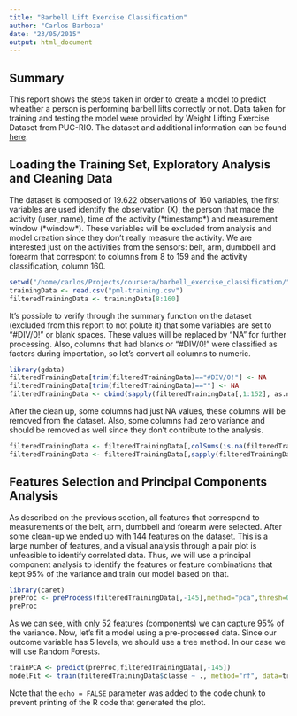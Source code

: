 ```yaml
---
title: "Barbell Lift Exercise Classification"
author: "Carlos Barboza"
date: "23/05/2015"
output: html_document
---
```


## Summary

This report shows the steps taken in order to create a model to predict wheather a person is performing barbell lifts correctly or not. Data taken for training and testing the model were provided by Weight Lifting Exercise Dataset from PUC-RIO. The dataset and additional information can be found [here](http://groupware.les.inf.puc-rio.br/har).

## Loading the Training Set, Exploratory Analysis and Cleaning Data

The dataset is composed of 19.622 observations of 160 variables, the first variables are used identify the observation (X), the person that made the activity (user_name), time of the activity (\*timestamp\*) and measurement window (\*window\*). These variables will be excluded from analysis and model creation since they don't really measure the activity. We are interested just on the activities from the sensors: belt, arm, dumbbell and forearm that correspont to columns from 8 to 159 and the activity classification, column 160.  

```r
setwd("/home/carlos/Projects/coursera/barbell_exercise_classification/")
trainingData <- read.csv("pml-training.csv")
filteredTrainingData <- trainingData[8:160]
```

It's possible to verify through the summary function on the dataset (excluded from this report to not polute it) that some variables are set to "#DIV/0!" or blank spaces. These values will be replaced by "NA" for further processing. Also, columns that had blanks or "#DIV/0!" were classified as factors during importation, so let's convert all columns to numeric.

```r
library(gdata)
filteredTrainingData[trim(filteredTrainingData)=="#DIV/0!"] <- NA
filteredTrainingData[trim(filteredTrainingData)==""] <- NA
filteredTrainingData <- cbind(sapply(filteredTrainingData[,1:152], as.numeric),data.frame("classe"=filteredTrainingData[,153]))
```

After the clean up, some columns had just NA values, these columns will be removed from the dataset. Also, some columns had zero variance and should be removed as well since they don't contribute to the analysis.

```r
filteredTrainingData <- filteredTrainingData[,colSums(is.na(filteredTrainingData))<nrow(filteredTrainingData)]
filteredTrainingData <- filteredTrainingData[,sapply(filteredTrainingData, var, na.rm=TRUE)!=0]
```


## Features Selection and Principal Components Analysis

As described on the previous section, all features that correspond to measurements of the belt, arm, dumbbell and forearm were selected. After some clean-up we ended up with 144 features on the dataset. This is a large number of features, and a visual analysis through a pair plot is unfeasible to identify correlated data. Thus, we will use a principal component analysis to identify the features or feature combinations that kept 95% of the variance and train our model based on that.

```r
library(caret)
preProc <- preProcess(filteredTrainingData[,-145],method="pca",thresh=0.95)
preProc
```

As we can see, with only 52 features (components) we can capture 95% of the variance. Now, let's fit a model using a pre-processed data. Since our outcome variable has 5 levels, we should use a tree method. In our case we will use Random Forests.

```r
trainPCA <- predict(preProc,filteredTrainingData[,-145])
modelFit <- train(filteredTrainingData$classe ~ ., method="rf", data=trainPCA)
```




Note that the `echo = FALSE` parameter was added to the code chunk to prevent printing of the R code that generated the plot.

